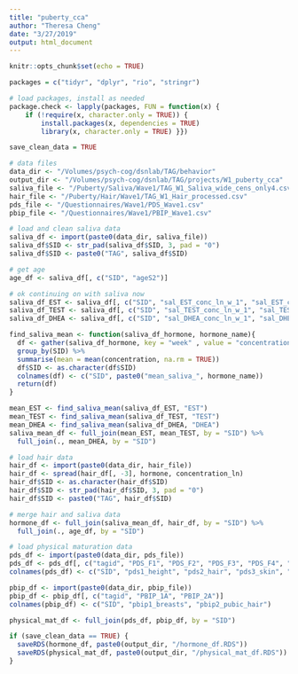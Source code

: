 ```yaml
---
title: "puberty_cca"
author: "Theresa Cheng"
date: "3/27/2019"
output: html_document
---
```


```r
knitr::opts_chunk$set(echo = TRUE)

packages = c("tidyr", "dplyr", "rio", "stringr")

# load packages, install as needed
package.check <- lapply(packages, FUN = function(x) {
    if (!require(x, character.only = TRUE)) {
        install.packages(x, dependencies = TRUE)
        library(x, character.only = TRUE) }})
```

```r

save_clean_data = TRUE

# data files
data_dir <- "/Volumes/psych-cog/dsnlab/TAG/behavior"
output_dir <- "/Volumes/psych-cog/dsnlab/TAG/projects/W1_puberty_cca"
saliva_file <- "/Puberty/Saliva/Wave1/TAG_W1_Saliva_wide_cens_only4.csv"
hair_file <- "/Puberty/Hair/Wave1/TAG_W1_Hair_processed.csv"
pds_file <- "/Questionnaires/Wave1/PDS_Wave1.csv"
pbip_file <- "/Questionnaires/Wave1/PBIP_Wave1.csv"

# load and clean saliva data
saliva_df <- import(paste0(data_dir, saliva_file))
saliva_df$SID <- str_pad(saliva_df$SID, 3, pad = "0")
saliva_df$SID <- paste0("TAG", saliva_df$SID)

# get age
age_df <- saliva_df[, c("SID", "ageS2")]

# ok continuing on with saliva now
saliva_df_EST <- saliva_df[, c("SID", "sal_EST_conc_ln_w_1", "sal_EST_conc_ln_w_2", "sal_EST_conc_ln_w_3", "sal_EST_conc_ln_w_4")]
saliva_df_TEST <- saliva_df[, c("SID", "sal_TEST_conc_ln_w_1", "sal_TEST_conc_ln_w_2", "sal_TEST_conc_ln_w_3", "sal_TEST_conc_ln_w_4")]
saliva_df_DHEA <- saliva_df[, c("SID", "sal_DHEA_conc_ln_w_1", "sal_DHEA_conc_ln_w_2", "sal_DHEA_conc_ln_w_3", "sal_DHEA_conc_ln_w_4")]

find_saliva_mean <- function(saliva_df_hormone, hormone_name){
  df <- gather(saliva_df_hormone, key = "week" , value = "concentration", -SID) %>% 
  group_by(SID) %>% 
  summarise(mean = mean(concentration, na.rm = TRUE))
  df$SID <- as.character(df$SID)
  colnames(df) <- c("SID", paste0("mean_saliva_", hormone_name))
  return(df)
}

mean_EST <- find_saliva_mean(saliva_df_EST, "EST")
mean_TEST <- find_saliva_mean(saliva_df_TEST, "TEST")
mean_DHEA <- find_saliva_mean(saliva_df_DHEA, "DHEA")
saliva_mean_df <- full_join(mean_EST, mean_TEST, by = "SID") %>%
  full_join(., mean_DHEA, by = "SID")

# load hair data
hair_df <- import(paste0(data_dir, hair_file))
hair_df <- spread(hair_df[, -3], hormone, concentration_ln)
hair_df$SID <- as.character(hair_df$SID)
hair_df$SID <- str_pad(hair_df$SID, 3, pad = "0")
hair_df$SID <- paste0("TAG", hair_df$SID)

# merge hair and saliva data
hormone_df <- full_join(saliva_mean_df, hair_df, by = "SID") %>% 
  full_join(., age_df, by = "SID")

# load physical maturation data
pds_df <- import(paste0(data_dir, pds_file))
pds_df <- pds_df[, c("tagid", "PDS_F1", "PDS_F2", "PDS_F3", "PDS_F4", "PDS_F6")] # did not include Q 5 re: timing
colnames(pds_df) <- c("SID", "pds1_height", "pds2_hair", "pds3_skin", "pds4_breasts", "pds6_period")

pbip_df <- import(paste0(data_dir, pbip_file))
pbip_df <- pbip_df[, c("tagid", "PBIP_1A", "PBIP_2A")]
colnames(pbip_df) <- c("SID", "pbip1_breasts", "pbip2_pubic_hair")

physical_mat_df <- full_join(pds_df, pbip_df, by = "SID")
```

```r

if (save_clean_data == TRUE) {
  saveRDS(hormone_df, paste0(output_dir, "/hormone_df.RDS"))
  saveRDS(physical_mat_df, paste0(output_dir, "/physical_mat_df.RDS"))
}
```